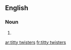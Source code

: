 ==English==

===Noun===
{{head|en|plural}}

# {{plural of|titty twister|lang=en}}

[[ar:titty twisters]]
[[fr:titty twisters]]